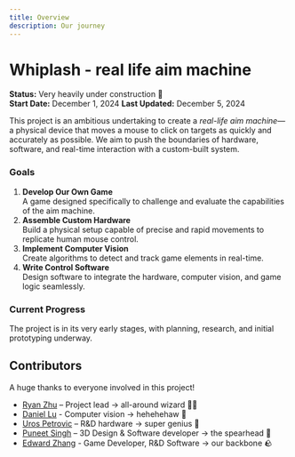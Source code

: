 ```yaml
---
title: Overview
description: Our journey
---
```


# Whiplash - real life aim machine

**Status:** Very heavily under construction 🚧  
**Start Date:** December 1, 2024
**Last Updated:** December 5, 2024

This project is an ambitious undertaking to create a _real-life aim machine_—a physical device that moves a mouse to click on targets as quickly and accurately as possible. We aim to push the boundaries of hardware, software, and real-time interaction with a custom-built system.

### **Goals**

1. **Develop Our Own Game**  
   A game designed specifically to challenge and evaluate the capabilities of the aim machine.
2. **Assemble Custom Hardware**  
   Build a physical setup capable of precise and rapid movements to replicate human mouse control.
3. **Implement Computer Vision**  
   Create algorithms to detect and track game elements in real-time.
4. **Write Control Software**  
   Design software to integrate the hardware, computer vision, and game logic seamlessly.

### **Current Progress**

The project is in its very early stages, with planning, research, and initial prototyping underway.

## **Contributors**

A huge thanks to everyone involved in this project!

- [Ryan Zhu](https://github.com/Juno9170) – Project lead &rarr; all-around wizard 🧙‍♂️
- [Daniel Lu](https://github.com/FinityFly) - Computer vision &rarr; hehehehaw 🐷
- [Uros Petrovic](https://github.com/Crooder1) – R&D hardware &rarr; super genius 🧠
- [Puneet Singh](https://github.com/punz1738) – 3D Design & Software developer &rarr; the spearhead 💪
- [Edward Zhang](https://github.com/edwardzhang00) - Game Developer, R&D Software &rarr; our backbone 🪨
